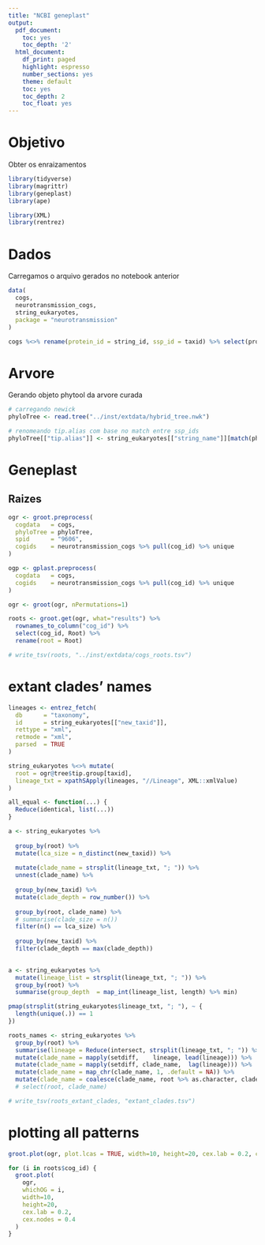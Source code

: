 ```yaml
---
title: "NCBI geneplast"
output:
  pdf_document:
    toc: yes
    toc_depth: '2'
  html_document:
    df_print: paged
    highlight: espresso
    number_sections: yes
    theme: default
    toc: yes
    toc_depth: 2
    toc_float: yes
---
```

# Objetivo
Obter os enraizamentos
```r
library(tidyverse)
library(magrittr)
library(geneplast)
library(ape)

library(XML)
library(rentrez)
```

# Dados
Carregamos o arquivo gerados no notebook anterior
```r
data(
  cogs,
  neurotransmission_cogs,
  string_eukaryotes,
  package = "neurotransmission"
)

cogs %<>% rename(protein_id = string_id, ssp_id = taxid) %>% select(protein_id, ssp_id, cog_id)
```

# Arvore
Gerando objeto phytool da arvore curada
```r
# carregando newick
phyloTree <- read.tree("../inst/extdata/hybrid_tree.nwk")

# renomeando tip.alias com base no match entre ssp_ids
phyloTree[["tip.alias"]] <- string_eukaryotes[["string_name"]][match(phyloTree[["tip.label"]], string_eukaryotes[["taxid"]])]
```

# Geneplast
## Raizes
```r
ogr <- groot.preprocess(
  cogdata   = cogs,
  phyloTree = phyloTree,
  spid      = "9606",
  cogids    = neurotransmission_cogs %>% pull(cog_id) %>% unique
)

ogp <- gplast.preprocess(
  cogdata   = cogs,
  cogids    = neurotransmission_cogs %>% pull(cog_id) %>% unique
)

ogr <- groot(ogr, nPermutations=1)
```

```r
roots <- groot.get(ogr, what="results") %>%
  rownames_to_column("cog_id") %>%
  select(cog_id, Root) %>%
  rename(root = Root)

# write_tsv(roots, "../inst/extdata/cogs_roots.tsv")
```

# extant clades' names
```r
lineages <- entrez_fetch(
  db      = "taxonomy",
  id      = string_eukaryotes[["new_taxid"]],
  rettype = "xml",
  retmode = "xml",
  parsed  = TRUE
)

string_eukaryotes %<>% mutate(
  root = ogr@tree$tip.group[taxid],
  lineage_txt = xpathSApply(lineages, "//Lineage", XML::xmlValue)
)

all_equal <- function(...) {
  Reduce(identical, list(...))
}

a <- string_eukaryotes %>%
  
  group_by(root) %>%
  mutate(lca_size = n_distinct(new_taxid)) %>%
  
  mutate(clade_name = strsplit(lineage_txt, "; ")) %>%
  unnest(clade_name) %>%
  
  group_by(new_taxid) %>%
  mutate(clade_depth = row_number()) %>%
  
  group_by(root, clade_name) %>%
  # summarise(clade_size = n())
  filter(n() == lca_size) %>%
  
  group_by(new_taxid) %>%
  filter(clade_depth == max(clade_depth))
  

a <- string_eukaryotes %>%
  mutate(lineage_list = strsplit(lineage_txt, "; ")) %>%
  group_by(root) %>%
  summarise(group_depth  = map_int(lineage_list, length) %>% min)

pmap(strsplit(string_eukaryotes$lineage_txt, "; "), ~ {
  length(unique(.)) == 1
})

roots_names <- string_eukaryotes %>%
  group_by(root) %>%
  summarise(lineage = Reduce(intersect, strsplit(lineage_txt, "; ")) %>% list) %>%
  mutate(clade_name = mapply(setdiff,    lineage, lead(lineage))) %>%
  mutate(clade_name = mapply(setdiff, clade_name,  lag(lineage))) %>%
  mutate(clade_name = map_chr(clade_name, 1, .default = NA)) %>%
  mutate(clade_name = coalesce(clade_name, root %>% as.character, clade_name)) #%>%
  # select(root, clade_name)

# write_tsv(roots_extant_clades, "extant_clades.tsv")
```

# plotting all patterns
```r
groot.plot(ogr, plot.lcas = TRUE, width=10, height=20, cex.lab = 0.2, cex.nodes = 0.4)

for (i in roots$cog_id) {
  groot.plot(
    ogr, 
    whichOG = i, 
    width=10, 
    height=20, 
    cex.lab = 0.2, 
    cex.nodes = 0.4
  )
}
```

